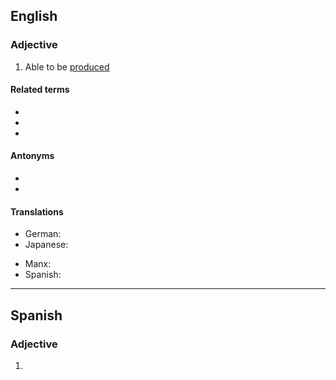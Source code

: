 ==English==

===Adjective===
{{en-adj}}

# Able to be [[produce]]d

====Related terms====
* {{l|en|producibility}}
* {{l|en|constructible}}
* {{l|en|creable}}

====Antonyms====
* {{l|en|improducible}}
* {{l|en|destructible}}

====Translations====
{{trans-top|able to be produced}}
* German: {{t|de|herstellbar}}
* Japanese: {{t+|ja|作る|alt=作れる|tr=tsukureru}}
{{trans-mid}}
* Manx: {{t|gv|yn-yannoo}}
* Spanish: {{t|es|producible}}
{{trans-bottom}}

----

==Spanish==

===Adjective===
{{es-adj}}

# {{l|en|producible}}
